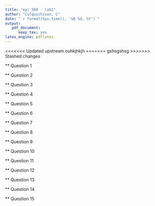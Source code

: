 ```yaml
---
title: "epi 560 - lab1"
author: "Culquichicon, C"
date: "`r format(Sys.time(), '%B %d, %Y')`"
output: 
   pdf_document: 
      keep_tex: yes
latex_engine: pdflatex
---
```



<<<<<<< Updated upstream
ouhkjhkjh
=======
gshsgshsg
>>>>>>> Stashed changes

** Question 1

** Question 2

** Question 3

** Question 4

** Question 5

** Question 6

** Question 7

** Question 8

** Question 9

** Question 10

** Question 11

** Question 12

** Question 13

** Question 14

** Question 15